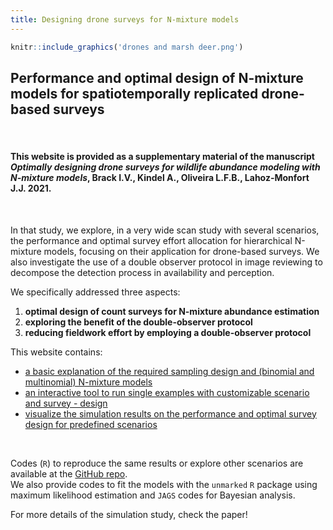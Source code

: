 ```yaml
---
title: Designing drone surveys for N-mixture models
---
```


```r
knitr::include_graphics('drones and marsh deer.png')
```

## Performance and optimal design of N-mixture models for spatiotemporally replicated drone-based surveys

\ 

#### This website is provided as a supplementary material of the manuscript *Optimally designing drone surveys for wildlife abundance modeling with N-mixture models*, Brack I.V., Kindel A., Oliveira L.F.B., Lahoz-Monfort J.J. 2021.

\ 

In that study, we explore, in a very wide scan study with several scenarios, the performance and optimal survey effort allocation for hierarchical N-mixture models, focusing on their application for drone-based surveys.  We also investigate the use of a double observer protocol in image reviewing to decompose the detection process in availability and perception.\

We specifically addressed three aspects:

  1. **optimal design of count surveys for N-mixture abundance estimation**
  2. **exploring the benefit of the double-observer protocol**
  3. **reducing fieldwork effort by employing a double-observer protocol**

This website contains:

- [a basic explanation of the required sampling design and (binomial and multinomial) N-mixture models](designANDmodels.html)
- [an interactive tool to run single examples with customizable scenario and survey - design](runExample.html)
- [visualize the simulation results on the performance and optimal survey design for predefined scenarios](simul_results.html)

\ 

Codes (`R`) to reproduce the same results or explore other scenarios are available at the [GitHub repo](https://github.com/ismaelvbrack/designNmix4droneSurveys).\
We also provide codes to fit the models with the `unmarked` `R` package using maximum likelihood estimation and `JAGS` codes for Bayesian analysis.

For more details of the simulation study, check the paper!



